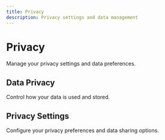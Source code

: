 ```yaml
---
title: Privacy
description: Privacy settings and data management
---
```


# Privacy

Manage your privacy settings and data preferences.

## Data Privacy

Control how your data is used and stored.

## Privacy Settings

Configure your privacy preferences and data sharing options.
